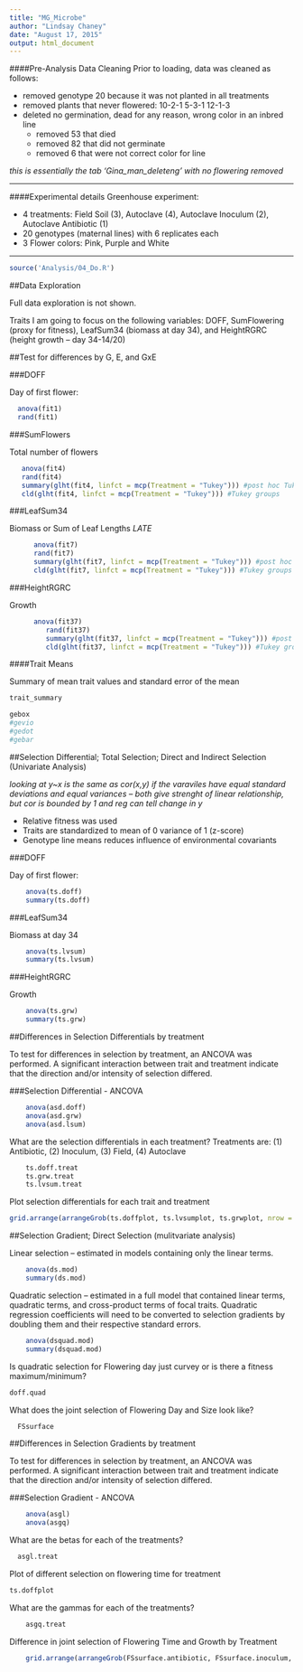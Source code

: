 ```yaml
---
title: "MG_Microbe"
author: "Lindsay Chaney"
date: "August 17, 2015"
output: html_document
---
```


####Pre-Analysis Data Cleaning
Prior to loading, data was cleaned as follows:

* removed genotype 20 because it was not planted in all treatments  
* removed plants that never flowered: 10-2-1   5-3-1   12-1-3  
* deleted no germination, dead for any reason, wrong color in an inbred line
    + removed 53 that died  
    + removed 82 that did not germinate  
    + removed 6 that were not correct color for line  

*this is essentially the tab 'Gina_man_deleteng' with no flowering removed*  

***
####Experimental details
Greenhouse experiment:

* 4 treatments: Field Soil (3), Autoclave (4), Autoclave Inoculum (2), Autoclave Antibiotic (1)
* 20 genotypes (maternal lines) with 6 replicates each
* 3 Flower colors: Pink, Purple and White

***
```r
source('Analysis/04_Do.R')
```

##Data Exploration

Full data exploration is not shown.

Traits I am going to focus on the following variables: DOFF, SumFlowering 
(proxy for fitness), LeafSum34 (biomass at day 34), and HeightRGRC (height growth -- day 34-14/20)

##Test for differences by G, E, and GxE

###DOFF

Day of first flower:

```r
  anova(fit1)
  rand(fit1)
```

###SumFlowers

Total number of flowers

```r
   anova(fit4)
   rand(fit4)
   summary(glht(fit4, linfct = mcp(Treatment = "Tukey"))) #post hoc Tukey's with MultComp
   cld(glht(fit4, linfct = mcp(Treatment = "Tukey"))) #Tukey groups
```

###LeafSum34

Biomass or Sum of Leaf Lengths *LATE*

```r
      anova(fit7)
      rand(fit7)
      summary(glht(fit7, linfct = mcp(Treatment = "Tukey"))) #post hoc Tukey's with MultComp
      cld(glht(fit7, linfct = mcp(Treatment = "Tukey"))) #Tukey groups
```

###HeightRGRC

Growth

```r
      anova(fit37)
         rand(fit37)
         summary(glht(fit37, linfct = mcp(Treatment = "Tukey"))) #post hoc Tukey's with MultComp
         cld(glht(fit37, linfct = mcp(Treatment = "Tukey"))) #Tukey groups
``` 

####Trait Means

Summary of mean trait values and standard error of the mean

```r
trait_summary
```

```r
gebox
#gevio
#gedot
#gebar
```         

##Selection Differential; Total Selection; Direct and Indirect Selection (Univariate Analysis)

*looking at y~x is the same as cor(x,y) if the varaviles have equal standard deviations and equal variances -- both give strenght of linear relationship, but cor is bounded by 1 and reg can tell change in y*

* Relative fitness was used
* Traits are standardized to mean of 0 variance of 1 (z-score)
* Genotype line means reduces influence of environmental covariants

###DOFF

Day of first flower:

```r
    anova(ts.doff)
    summary(ts.doff)
```

###LeafSum34

Biomass at day 34

```r
    anova(ts.lvsum)
    summary(ts.lvsum)
```

###HeightRGRC

Growth

```r
    anova(ts.grw)
    summary(ts.grw)
```


##Differences in Selection Differentials by treatment

To test for differences in selection by treatment, an ANCOVA was performed. A significant interaction between trait and treatment indicate that the direction and/or intensity of selection differed.

###Selection Differential - ANCOVA

```r
    anova(asd.doff)
    anova(asd.grw)
    anova(asd.lsum)
```

What are the selection differentials in each treatment?
Treatments are: (1) Antibiotic, (2) Inoculum, (3) Field, (4) Autoclave

```r
    ts.doff.treat
    ts.grw.treat
    ts.lvsum.treat
```

Plot selection differentials for each trait and treatment

```r
grid.arrange(arrangeGrob(ts.doffplot, ts.lvsumplot, ts.grwplot, nrow = 3))
```

##Selection Gradient; Direct Selection (mulitvariate analysis)

Linear selection -- estimated in models containing only the linear terms. 

```r
    anova(ds.mod)
    summary(ds.mod)
```
    
Quadratic selection -- estimated in a full model that contained linear terms, quadratic terms, and cross-product terms of focal traits. Quadratic regression coefficients will need to be converted to selection gradients by doubling them and their respective standard errors.

```r
    anova(dsquad.mod)
    summary(dsquad.mod) 
```

Is quadratic selection for Flowering day just curvey or is there a fitness maximum/minimum?

```r
doff.quad
```

What does the joint selection of Flowering Day and Size look like?

```r
  FSsurface
```


##Differences in Selection Gradients by treatment

To test for differences in selection by treatment, an ANCOVA was performed. A significant interaction between trait and treatment indicate that the direction and/or intensity of selection differed.

###Selection Gradient - ANCOVA

```r
    anova(asgl)
    anova(asgq)
```

What are the betas for each of the treatments?

```r
  asgl.treat
```

Plot of different selection on flowering time for treatment

```r
ts.doffplot
```

What are the gammas for each of the treatments?

```r
    asgq.treat
```

Difference in joint selection of Flowering Time and Growth by Treatment

```r
    grid.arrange(arrangeGrob(FSsurface.antibiotic, FSsurface.inoculum, FSsurface.field, FSsurface.autoclave, nrow = 2))
```
